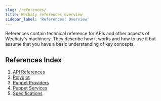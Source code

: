 ```yaml
---
slug: /references/
title: Wechaty references overview
sidebar_label: 'References: Overview'
---
```



References contain technical reference for APIs and other aspects of Wechaty's machinery. They describe how it works and how to use it but assume that you have a basic understanding of key concepts.

## References Index

1. [API References](../api/overview.mdx)
1. [Polyglot](../polyglot/overview.mdx)
1. [Puppet Providers](../puppet-providers/overview.mdx)
1. [Puppet Services](../puppet-services/overview.mdx)
1. [Specifications](../specs/overview.mdx)
